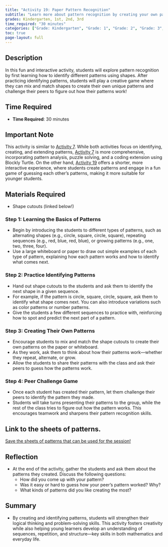 ```yaml
---
title: "Activity 19: Paper Pattern Recognition"
subtitle: "Learn more about pattern recognition by creating your own patterns!"
grades: Kindergarten, 1st, 2nd, 3rd
time_required: "30 minutes"
categories: ["Grade: Kindergarten", "Grade: 1", "Grade: 2", "Grade: 3", "Time: 30 Minutes"]
toc: true
page-layout: full
---
```


## Description

In this fun and interactive activity, students will explore pattern recognition by first learning how to identify different patterns using shapes. After practicing identifying patterns, students will play a creative game where they can mix and match shapes to create their own unique patterns and challenge their peers to figure out how their patterns work!

## Time Required

- **Time Required**: 30 minutes

## Important Note

This activity is similar to [Activity 7](https://codewithchompers.com/activities/07activity/07activity). While both activities focus on identifying, creating, and extending patterns, [Activity 7](https://codewithchompers.com/activities/07activity/07activity) is more comprehensive, incorporating pattern analysis, puzzle solving, and a coding extension using Blockly Turtle. On the other hand, [Activity 19](codewithchompers.com/activities/19activity/19activity) offers a shorter, more interactive experience, where students create patterns and engage in a fun game of guessing each other's patterns, making it more suitable for younger students.

## Materials Required

- Shape cutouts (linked below!)

### Step 1: Learning the Basics of Patterns

- Begin by introducing the students to different types of patterns, such as alternating shapes (e.g., circle, square, circle, square), repeating sequences (e.g., red, blue, red, blue), or growing patterns (e.g., one, two, three, four).
- Use a large whiteboard or paper to draw out simple examples of each type of pattern, explaining how each pattern works and how to identify what comes next.

### Step 2: Practice Identifying Patterns

- Hand out shape cutouts to the students and ask them to identify the next shape in a given sequence.
- For example, if the pattern is circle, square, circle, square, ask them to identify what shape comes next. You can also introduce variations such as color patterns or number patterns.
- Give the students a few different sequences to practice with, reinforcing how to spot and predict the next part of a pattern.

### Step 3: Creating Their Own Patterns

- Encourage students to mix and match the shape cutouts to create their own patterns on the paper or whiteboard.
- As they work, ask them to think about how their patterns work—whether they repeat, alternate, or grow.
- Allow the students to share their patterns with the class and ask their peers to guess how the patterns work.

### Step 4: Peer Challenge Game

- Once each student has created their pattern, let them challenge their peers to identify the pattern they made.
- Students will take turns presenting their patterns to the group, while the rest of the class tries to figure out how the pattern works. This encourages teamwork and sharpens their pattern recognition skills.

## Link to the sheets of patterns.

[Save the sheets of patterns that can be used for the session!](./patterns.pdf)

## Reflection

- At the end of the activity, gather the students and ask them about the patterns they created. Discuss the following questions:
  - How did you come up with your pattern?
  - Was it easy or hard to guess how your peer's pattern worked? Why?
  - What kinds of patterns did you like creating the most? 

## Summary

- By creating and identifying patterns, students will strengthen their logical thinking and problem-solving skills. This activity fosters creativity while also helping young learners develop an understanding of sequences, repetition, and structure—key skills in both mathematics and everyday life.
